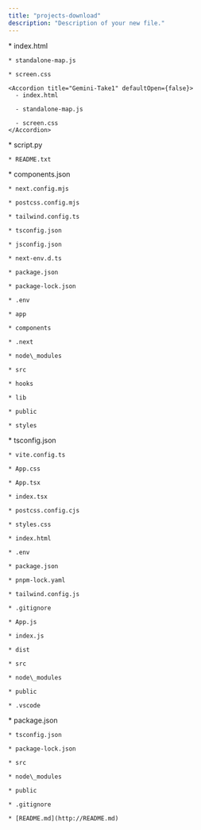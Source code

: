 ```yaml
---
title: "projects-download"
description: "Description of your new file."
---
```


<AccordionGroup>
  <Accordion title="Standalone-Map" defaultOpen={false}>
    * index.html

    * standalone-map.js

    * screen.css

    <Accordion title="Gemini-Take1" defaultOpen={false}>
      - index.html

      - standalone-map.js

      - screen.css
    </Accordion>
  </Accordion>

  <Accordion title="Map-html-Grist" defaultOpen={false}>
    * script.py

    * README.txt
  </Accordion>

  <Accordion title="grist-map-app" defaultOpen={false}>
    * components.json

    * next.config.mjs

    * postcss.config.mjs

    * tailwind.config.ts

    * tsconfig.json

    * jsconfig.json

    * next-env.d.ts

    * package.json

    * package-lock.json

    * .env

    * app

    * components

    * .next

    * node\_modules

    * src

    * hooks

    * lib

    * public

    * styles
  </Accordion>

  <Accordion title="sandbox" defaultOpen={false}>
    * tsconfig.json

    * vite.config.ts

    * App.css

    * App.tsx

    * index.tsx

    * postcss.config.cjs

    * styles.css

    * index.html

    * .env

    * package.json

    * pnpm-lock.yaml

    * tailwind.config.js

    * .gitignore

    * App.js

    * index.js

    * dist

    * src

    * node\_modules

    * public

    * .vscode
  </Accordion>

  <Accordion title="deepseek-calling-tool" defaultOpen={false}>
    * package.json

    * tsconfig.json

    * package-lock.json

    * src

    * node\_modules

    * public

    * .gitignore

    * [README.md](http://README.md)
  </Accordion>
</AccordionGroup>